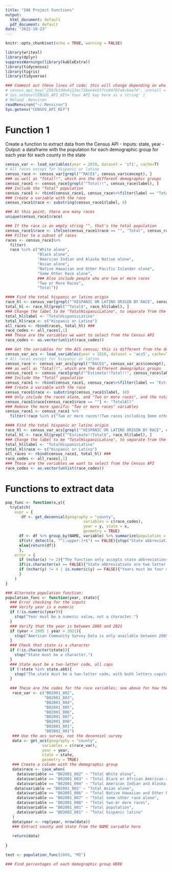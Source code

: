 ```yaml
---
title: "506 Project Functions"
output:
  html_document: default
  pdf_document: default
date: "2022-10-23"
---
```


```r
knitr::opts_chunk$set(echo = TRUE, warning = FALSE)
```

```r
library(writexl)
library(dplyr)
suppressWarnings(library(kableExtra))
library(tidycensus)
library(tigris)
library(tidyverse)
```

```r
### Comment out these lines of code; this will change depending on who's running the code, and I think we all have the census key stored in our environment 
# census_api_key("2567b1d4e4122ec716ee4e55fce64f07a9cbae74", install = TRUE, overwrite = TRUE)
# Sys.setenv(CENSUS_API_KEY='Your API key here as a string' )
# Reload .Renviron
readRenviron("~/.Renviron")
Sys.getenv("CENSUS_API_KEY")
```

# Function 1

Create a function to extract data from the Census API
- Inputs: state, year
- Output: a dataframe with the population for each demographic group for each year for each county in the state

```r
census_var <- load_variables(year = 2010, dataset = 'sf1', cache=T)
# All races except for hispanic or latino
census_race <- census_var[grepl("^RACE$", census_var$concept), ]
### as well as "Total!!", which are the different demographic groups
census_race1 <- census_race[grepl("^Total!!", census_race$label), ]
### Include the "Total" population
census_race1 <- rbind(census_race1, census_race%>%filter(label == "Total" & name == "P003001")) ### There were 3 "Total" variables; upon investigating each, only keep P003001, which is the total population
### Create a variable with the race
census_race1$race <- substring(census_race1$label, 8)
```

```r
### At this point, there are many races
unique(census_race1$race)
```



```r
### If the race is an empty string "", that's the total population
census_race1$race <- ifelse(census_race1$race == "", "Total", census_race1$race)
### Filter to a subset of races
races <- census_race1%>%
  filter(
  race %in% c("White alone", 
              "Black alone", 
              "American Indian and Alaska Native alone", 
              "Asian alone", 
              "Native Hawaiian and Other Pacific Islander alone", 
              "Some Other Race alone",
              ### Also include people who are two or more races 
              "Two or More Races",
              "Total"))

#### Find the total hispanic or latino origin
race_hl <- census_var[grepl("^HISPANIC OR LATINO ORIGIN BY RACE", census_var$concept), ]
total_hl <- race_hl[grepl("^Total$", race_hl$label), ]
### Change the label to be "TotalHispanicLatino", to separate from the total population
total_hl$label <- "TotalHispanicLatino"
total_hl$race <- c("Hispanic or Latino")
all_races <- rbind(races, total_hl) ### 
race_codes <- all_races[,1]
### These are the variables we want to select from the Census API 
race_codes <- as.vector(unlist(race_codes))
```


```r
### Get the variables for the ACS census; this is different from the decenniel data
census_var_acs <- load_variables(year = 2010, dataset = 'acs5', cache=T)
# All races except for hispanic or latino
census_race <- census_var_acs[grepl("^RACE$", census_var_acs$concept), ]
### as well as "Total!!", which are the different demographic groups
census_race1 <- census_race[grepl("^Estimate!!Total!!", census_race$label), ]
### Include the "Total" population
census_race1 <- rbind(census_race1, census_race%>%filter(label == "Estimate!!Total")) ###
### Create a variable with the race
census_race1$race <- substring(census_race1$label, 18)
### Only include the races alone, and "Two or more races", and the total
census_race1$race[census_race1$race == ""] <- "TotalAll"
### Remove the more specific "Two or more races" variables
census_race1 <- census_race1 %>%
  filter(!race %in% c("Two or more races!!Two races including Some other race", "Two or more races!!Two races excluding Some other race, and three or more races"))
```

```r
#### Find the total hispanic or latino origin
race_hl <- census_var_acs[grepl("^HISPANIC OR LATINO ORIGIN BY RACE", census_var_acs$concept), ]
total_hl <- race_hl[grepl("^Estimate!!Total$", race_hl$label), ]
### Change the label to be "TotalHispanicLatino", to separate from the total population
total_hl$label <- "TotalHispanicLatino"
total_hl$race <- c("Hispanic or Latino")
all_races <- rbind(census_race1, total_hl) ### 
race_codes <- all_races[,1]
### These are the variables we want to select from the Census API 
race_codes <- as.vector(unlist(race_codes))
```



# Functions to extract data



```r
pop_func <- function(x,y){
  tryCatch(
    expr = {
       df <- get_decennial(geography = "county", 
                                  variables = c(race_codes), 
                                  year = y, state = x,
                                  geometry = TRUE)
      df <- df %>% group_by(NAME, variable) %>% summarize(population = value)
      if(str_detect(x, "^[:upper:]+$") == FALSE){stop("State abbreviations are two capital letters")} 
      else{return(df)}
      },
    error = {
      if (nchar(x) != 2){"The function only accepts state abbreviations"}
      if(is.character(x) == FALSE){"State abbreviations are two letter strings"}
      if (nchar(y) != 4 | is.numeric(y) == FALSE){"Years must be four digits long"}
      }
    )
}
```



```r
### Alternate population function:
population_func <- function(year, state){
  ### Error checking for the inputs 
  ### Verify year is a numeric
  if (!is.numeric(year)){
    stop("Year must be a numeric value, not a character.")
  }
  ### Verify that the year is between 2005 and 2021
  if (year < 2005 | year > 2021){
    stop("American Community Survey Data is only available between 2005 and 2020.")
  }
  ### Check that state is a character
  if (!is.character(state)){
    stop("State must be a character.")
  }
  ### State must be a two-letter code, all caps
  if (!state %in% state.abb){
    stop("The state must be a two-letter code, with both letters capitalized.")
  }
  
  ### These are the codes for the race variables; see above for how they were extracted from all variables
   race_var <- c("B02001_002",
                 "B02001_003",
                 "B02001_004",
                 "B02001_005",
                 "B02001_006",
                 "B02001_007",
                 "B02001_008",
                 "B02001_001",
                 "B03002_001")
   ### Use the acs survey, not the decenniel survey
   data <- get_acs(geography = "county", 
                variables = c(race_var), 
                year = year, 
                state = state,
                geometry = TRUE)
   ### Create a column with the demographic group
   data$race <- case_when(
     data$variable == "B02001_002" ~ "Total White alone",
     data$variable == "B02001_003" ~ "Total Black or African American alone",
     data$variable == "B02001_004" ~ "Total American Indian and Alaska Native alone",
    data$variable == "B02001_005" ~ "Total Asian alone",
     data$variable == "B02001_006" ~ "Total Native Hawaiian and Other Pacific Islander alone",
     data$variable == "B02001_007" ~ "Total some other race alone",
     data$variable == "B02001_008" ~ "Total two or more races",
     data$variable == "B02001_001" ~ "Total population",
     data$variable == "B03002_001" ~ "Total hispanic latino"
   )
   data$year <- rep(year, nrow(data))
   ### Extract county and state from the NAME variable here
   
   return(data)
   
}
```

```r
test <- population_func(2009, "MI")
```
```r
### Find percentages of each demographic group HERE

```

